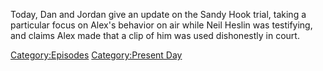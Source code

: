 {{Episode
    | title           = August 2, 2022
    | caption         = [https://knowledgefight.libsyn.com/711-august-2-2022 Listen to this episode on Libsyn]
    | episodeNumber   = 711
    | length          = 01:23:00
    | airDate         = August 3, 2022
    | coverageDate    = August 2, 2022
    | previousEpisode = [[710: Elizabeth Williamson Returns]]
    | nextEpisode     = [[712: The Decompression Session]]
}}

{{Stub}}

Today, Dan and Jordan give an update on the Sandy Hook trial, taking a particular focus on Alex's behavior on air while Neil Heslin was testifying, and claims Alex made that a clip of him was used dishonestly in court.

[[Category:Episodes]]
[[Category:Present Day]]